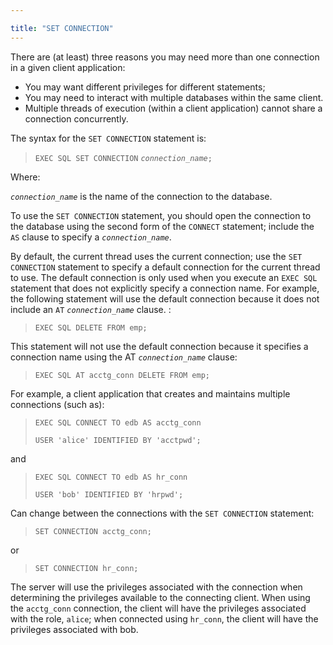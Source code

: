 ---

title: "SET CONNECTION"
---

<div id="set_connection" class="registered_link"></div>

There are (at least) three reasons you may need more than one connection in a given client application:

- You may want different privileges for different statements;
- You may need to interact with multiple databases within the same client.
- Multiple threads of execution (within a client application) cannot share a connection concurrently.

The syntax for the `SET CONNECTION` statement is:

> `EXEC SQL SET CONNECTION` *`connection_name`*`;`

Where:

*`connection_name`* is the name of the connection to the database.

To use the `SET CONNECTION` statement, you should open the connection to the database using the second form of the `CONNECT` statement; include the `AS` clause to specify a *`connection_name`*.

By default, the current thread uses the current connection; use the `SET CONNECTION` statement to specify a default connection for the current thread to use. The default connection is only used when you execute an `EXEC SQL` statement that does not explicitly specify a connection name. For example, the following statement will use the default connection because it does not include an `AT` *`connection_name`* clause. :

> `EXEC SQL DELETE FROM emp;`

This statement will not use the default connection because it specifies a connection name using the AT *`connection_name`* clause:

> `EXEC SQL AT acctg_conn DELETE FROM emp;`

For example, a client application that creates and maintains multiple connections (such as):

>   `EXEC SQL CONNECT TO edb AS acctg_conn`
>
>    `USER 'alice' IDENTIFIED BY 'acctpwd';`

and

>   `EXEC SQL CONNECT TO edb AS hr_conn`
>
>    `USER 'bob' IDENTIFIED BY 'hrpwd';`

Can change between the connections with the `SET CONNECTION` statement:

> `SET CONNECTION acctg_conn;`

or

> `SET CONNECTION hr_conn;`

The server will use the privileges associated with the connection when determining the privileges available to the connecting client. When using the `acctg_conn` connection, the client will have the privileges associated with the role, `alice`; when connected using `hr_conn`, the client will have the privileges associated with bob.